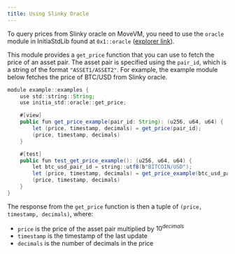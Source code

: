 ```yaml
---
title: Using Slinky Oracle
---
```


To query prices from Slinky oracle on MoveVM, you need to use the `oracle` module in InitiaStdLib found at `0x1::oracle` ([explorer link](https://scan.testnet.initia.xyz/initiation-1/modules/0x1/oracle)).

This module provides a `get_price` function that you can use to fetch the price of an asset pair. The asset pair is specified using the `pair_id`, which is a string of the format `"ASSET1/ASSET2"`. For example, the example module below fetches the price of BTC/USD from Slinky oracle.

```java
module example::examples {
    use std::string::String;
    use initia_std::oracle::get_price;

    #[view]
    public fun get_price_example(pair_id: String): (u256, u64, u64) {
        let (price, timestamp, decimals) = get_price(pair_id);
        (price, timestamp, decimals)
    }

    #[test]
    public fun test_get_price_example(): (u256, u64, u64) {
        let btc_usd_pair_id = string::utf8(b"BITCOIN/USD"); 
        let (price, timestamp, decimals) = get_price_example(btc_usd_pair_id);
        (price, timestamp, decimals)
    }
}
```

The response from the `get_price` function is then a tuple of `(price, timestamp, decimals)`, where:

- `price` is the price of the asset pair multiplied by $10^{decimals}$
- `timestamp` is the timestamp of the last update
- `decimals` is the number of decimals in the price
